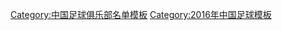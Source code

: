 {{Football squad with groups
|name=2016年中甲分类名单深圳
|bgcolor=#FF4777
|bordercolor=#303030
|textcolor=#F8F8F8
|title=[[深圳足球俱乐部|<span style="color:#F8F8F8">深圳佳兆业</span>]] — [[2016年中国足球甲级联赛|<span style="color:#F8F8F8">2016年</span>]][[中国足球甲级联赛|<span style="color:#F8F8F8">中甲联赛第 9 名</span>]]
|group1=全年参赛球员
|list1=<div>
{{Football squad2 player|no=1|name=[[牛犇 (足球运动员)|牛犇]]}}
{{Football squad2 player|no=2|name=[[耿晓顺]]}}
{{Football squad2 player|no=3|name=[[吕海东]]}}
{{Football squad2 player|no=5|name=[[任鹏]]}}
{{Football squad2 player|no=6|name=[[凌思浩]]}}
{{Football squad2 player|no=7|name=[[高天意]]}}
{{Football squad2 player|no=8|name=[[杜龙泉]]}}
{{Football squad2 player|no=13|name=[[于乐]]}}
{{Football squad2 player|no=14|name={{flagicon|CMR}} [[阿布巴卡尔·奥马鲁|-{zh-hans:奥马鲁;zh-hk:阿布巴卡}-]]}}
{{Football squad2 player|no=15|name=[[吕政 (足球运动员)|吕政]]}}
{{Football squad2 player|no=16|name=[[周亚君]]}}
{{Football squad2 player|no=17|name={{flagicon|HKG}} {{flagicon|BRA}} [[保連奴|福保罗]]}}
{{Football squad2 player|no=18|name=[[费煜]]}}
{{Football squad2 player|no=19|name=[[谭宾凉]]}}
{{Football squad2 player|no=20|name=[[徐亮]]}}
{{Football squad2 player|no=21|name=[[蔡镜源]]}}
{{Football squad2 player|no=22|name=[[杨天久]]}}
{{Football squad2 player|no=23|name=[[邱柯焙]]}}
{{Football squad2 player|no=24|name=[[熊常清]]}}
{{Football squad2 player|no=26|name=[[王歆博|王伟龙]]}}
{{Football squad2 player|no=29|name={{flagicon|FRA}} {{flagicon|CPV}} {{link-en|埃尔顿·多雷斯|Helton Dos Reis|-{zh-hans:埃尔顿;zh-hk:杜斯李爾斯}-}}}}
{{Football squad2 player|no=31|name=[[黎斐]]}}
{{Football squad2 player|no=32|name=[[张宏楠]]}}
{{Football squad2 player|no=33|name=[[黄新 (足球运动员)|黄新]]}}
</div>
|group2=夏季转入球员
|list2=<div>
{{Football squad2 player|no=4|name=[[乔巍]]}}
{{Football squad2 player|no=9|name={{flagicon|JAM}} {{link-en|德绍恩·布朗|Deshorn Brown|布朗}}}}
{{Football squad2 player|no=30|name=[[王成快]]}}
{{Football squad2 player|no=47|name=[[刘帅]]}}
</div>
|group3=夏季转出球员
|list3=<div>
{{Football squad2 player|no=10|name={{flagicon|SEN}} {{flagicon|FRA}} [[巴巴卡·盖伊|-{zh-hans:巴巴卡;zh-hk:巴巴卡}-]]}}
{{Football squad2 player|no=11|name=[[王子华]]}}
{{Football squad2 player|no=12|name=[[陈龙 (足球运动员)|陈龙]]}}
{{Football squad2 player|no=28|name=[[于帅]]}}
</div>
|group4=主教练
|list4=[[唐尧东]]（至第 16 轮）；{{flagicon|NLD}} {{flagicon|SUR}} [[克拉伦斯·西多夫|-{zh-hans:西多夫;zh-hk:施多夫}-]]}}<noinclude>
{{DEFAULTSORT:Shenzhen F.C. Squad 2016}}
[[Category:中国足球俱乐部名单模板]]
[[Category:2016年中国足球模板]]
</noinclude>